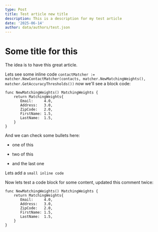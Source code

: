 ```yaml
---
type: Post
title: Test article new title
description: This is a description for my test article
date: '2025-06-14'
author: data/authors/test.json
---
```

# Some title for this

The idea is to have this great article.

Lets see some inline code `contactMatcher := matcher.NewContactMatcher(contacts, matcher.NewMatchingWeights(), matcher.GetAccuracyThresholds())` now we'll see a block code:

```
func NewMatchingWeights() MatchingWeights {
    return MatchingWeights{
       Email:     4.0,
       Address:   3.0,
       ZipCode:   2.0,
       FirstName: 1.5,
       LastName:  1.5,
    }
}
```

And we can check some bullets here:

*   one of this

*   two of this

*   and the last one

Lets add a `small inline code`

Now lets test a code block for some content, updated this comment twice:

```
func NewMatchingWeights() MatchingWeights {
    return MatchingWeights{
       Email:     4.0,
       Address:   3.0,
       ZipCode:   2.0,
       FirstName: 1.5,
       LastName:  1.5,
    }
}
```

